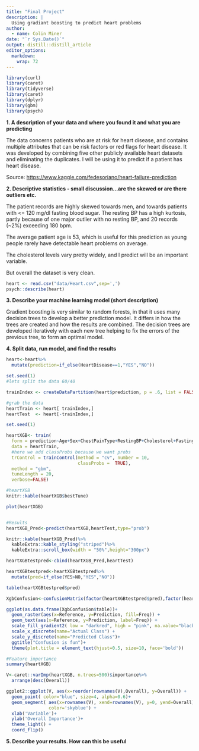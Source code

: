 ```yaml
---
title: "Final Project"
description: |
  Using gradiant boosting to predict heart problems
author:
  - name: Colin Miner 
date: "`r Sys.Date()`"
output: distill::distill_article
editor_options: 
  markdown: 
    wrap: 72
---
```


```r
library(curl)
library(caret)
library(tidyverse)
library(caret)
library(dplyr)
library(gbm)
library(psych)
```

**1. A description of your data and where you found it and what you are
predicting**

The data concerns patients who are at risk for heart disease, and
contains multiple attributes that can be risk factors or red flags for
heart disease. It was developed by combining five other publicly
available heart datasets and eliminating the duplicates. I will be using
it to predict if a patient has heart disease.

Source: <https://www.kaggle.com/fedesoriano/heart-failure-prediction>

**2. Descriptive statistics - small discussion...are the skewed or are
there outliers etc.**

The patient records are highly skewed towards men, and towards patients
with \<= 120 mg/dl fasting blood sugar. The resting BP has a high
kurtosis, partly because of one major outlier with no resting BP, and 20
records (\~2%) exceeding 180 bpm.

The average patient age is 53, which is useful for this prediction as
young people rarely have detectable heart problems on average.

The cholesterol levels vary pretty widely, and I predict will be an
important variable.

But overall the dataset is very clean.

```r
heart <- read.csv("data/Heart.csv",sep=',')
psych::describe(heart)
```

**3. Describe your machine learning model (short description)**

Gradient boosting is very similar to random forests, in that it uses
many decision trees to develop a better prediction model. It differs in
how the trees are created and how the results are combined. The decision
trees are developed iteratively with each new tree helping to fix the
errors of the previous tree, to form an optimal model.

**4. Split data, run model, and find the results**

```r

heart<-heart%>%
  mutate(prediction=if_else(HeartDisease==1,"YES","NO"))

set.seed(1)
#lets split the data 60/40

trainIndex <- createDataPartition(heart$prediction, p = .6, list = FALSE, times = 1)

#grab the data
heartTrain <- heart[ trainIndex,]
heartTest  <- heart[-trainIndex,]

set.seed(1)

heartXGB<- train(
  form = prediction~Age+Sex+ChestPainType+RestingBP+Cholesterol+FastingBS+RestingECG+MaxHR+ExerciseAngina,
  data = heartTrain,
  #here we add classProbs because we want probs
  trControl = trainControl(method = "cv", number = 10,
                           classProbs =  TRUE),
  method = "gbm",
  tuneLength = 20,
  verbose=FALSE)

#heartXGB
knitr::kable(heartXGB$bestTune)

plot(heartXGB)


#Results
heartXGB_Pred<-predict(heartXGB,heartTest,type="prob")

knitr::kable(heartXGB_Pred)%>%
  kableExtra::kable_styling("striped")%>%
  kableExtra::scroll_box(width = "50%",height="300px")

heartXGBtestpred<-cbind(heartXGB_Pred,heartTest)

heartXGBtestpred<-heartXGBtestpred%>%
  mutate(pred=if_else(YES>NO,"YES","NO"))

table(heartXGBtestpred$pred)

XgbConfusion<-confusionMatrix(factor(heartXGBtestpred$pred),factor(heartXGBtestpred$prediction))

ggplot(as.data.frame(XgbConfusion$table))+ 
  geom_raster(aes(x=Reference, y=Prediction, fill=Freq)) + 
  geom_text(aes(x=Reference, y=Prediction, label=Freq)) +
  scale_fill_gradient2( low = "darkred", high = "pink", na.value="black", name = "Freq" )+
  scale_x_discrete(name="Actual Class") + 
  scale_y_discrete(name="Predicted Class")+
  ggtitle("Confusion is fun")+
  theme(plot.title = element_text(hjust=0.5, size=10, face='bold'))

#Feature importance
summary(heartXGB)

V<-caret::varImp(heartXGB, n.trees=500)$importance%>%
  arrange(desc(Overall))

ggplot2::ggplot(V, aes(x=reorder(rownames(V),Overall), y=Overall)) +
  geom_point( color="blue", size=4, alpha=0.6)+
  geom_segment( aes(x=rownames(V), xend=rownames(V), y=0, yend=Overall), 
                color='skyblue') +
  xlab('Variable')+
  ylab('Overall Importance')+
  theme_light() +
  coord_flip() 

```

**5. Describe your results. How can this be useful**
